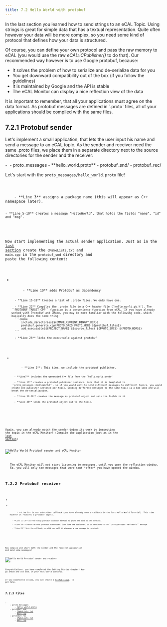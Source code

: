 ```yaml
---
title: 7.2 Hello World with protobuf
---
```


<script src="https://cdnjs.cloudflare.com/ajax/libs/prism/1.24.1/prism.min.js"></script>
<script src="https://cdnjs.cloudflare.com/ajax/libs/prism/1.24.1/plugins/line-numbers/prism-line-numbers.min.js"></script>






In the last section you learned how to send strings to an eCAL Topic.
Using strings is great for simple data that has a textual representation.
Quite often however your data will be more complex, so you need some kind of protocol that defines how your data is structured.

Of course, you can define your own protocol and pass the raw memory to eCAL (you would use the raw *eCAL::CPublisher()* to do that).
Our recommended way however is to use Google protobuf, because:

- It solves the problem of how to serialize and de-serialize data for you
- You get downward compatibility out of the box (if you follow the guidelines)
- It is maintained by Google and the API is stable
- The eCAL Monitor can display a nice reflection view of the data

<Aside type="danger" title="Important">
   It is important to remember, that all your applications must agree on the data format.
   As protobuf messages are defined in `.proto` files, all of your applications should be compiled with the same files.
</Aside>

## 7.2.1 Protobuf sender

Let's implement a small application, that lets the user input his name and send a message to an eCAL topic.
As the sender and receiver need the same .proto files, we place them in a separate directory next to the source directories for the sender and the receiver:

<FileTree>
- ‎
    - proto_messages
        - **hello_world.proto**
    - protobuf_snd/
    - protobuf_rec/
</FileTree>

Let's start with the `proto_messages/hello_world.proto` file!

<Code code={helloWorldPROTO} lang="proto" title="hello_world.proto"/>

<Aside title="What is happening here?">
    - **Line 3** assigns a package name (this will appear as C++ namespace later).

    - **Line 5-10** Creates a message "HelloWorld", that holds the fields "name", "id" and "msg".
</Aside>

Now start implementing the actual sender application. Just as in the [last section](/getting_started/7-development-c/7_1_hello_world/) create the `CMakeLists.txt` and `main.cpp` in the `protobuf_snd` directory and paste the following content:

- <Code code={sndCMakeListsTXT} lang="cmake" title="CMakeLists.txt"/>
    <Aside title="What is happening here?">
        - **Line 10** adds Protobuf as dependency
     
        - **Line 16-18** Creates a list of .proto files. We only have one.

        - **Line 22** Compiles the .proto file to a C++ header file (`hello_world.pb.h`). The ``PROTOBUF_TARGET_CPP`` function is a convenience function from eCAL. If you have already worked with Protobuf and CMake, you may be more familiar with the following code, which basically does the same thing:
        ```cmake
            include_directories(${CMAKE_CURRENT_BINARY_DIR})
            protobuf_generate_cpp(PROTO_SRCS PROTO_HDRS ${protobuf_files})
            add_executable(${PROJECT_NAME} ${source_files} ${PROTO_SRCS} ${PROTO_HDRS}) 
        ```

        - **Line 26** links the executable against protobuf
    </Aside>

- <Code code={sndMainCPP} lang="cpp" title="main.cpp" class="line-numbers"/>
    <Aside title="What is happening here?">
        - **Line 2**: This time, we include the protobuf publisher.

        - **Line7** includes the generated C++ file from the `hello_world.proto`

        - **Line 13** creates a protobuf publisher instance. Note that it is templated to ``proto_messages::HelloWorld``, so if you would want to send different messages to different topics, you would create one publisher instance per topic. Sending different messages to the same topic is a bad idea and will break the de-serialization.

        - **Line 32-36** creates the message as protobuf object and sets the fields in it.

        - **Line 38** sends the protobuf object out to the topic.
    </Aside>

Again, you can already watch the sender doing its work by inspecting the topic in the eCAL Monitor!
(Compile the application just as in the [last section](/getting_started/7-development-c/7_1_hello_world/#712-hello-world-publisher))

![Hello World Protobuf sender and eCAL Monitor](../../../../assets/hello_world_protobuf_snd_monitor.png)

<Aside type="caution" title="Important">
   The eCAL Monitor will not start listening to messages, until you open the reflection window.
   So, you will only see messages that were sent *after* you have opened the window.
</Aside>

## 7.2.2 Protobuf receiver

- <Code code={recCMakeListsTXT} lang="cmake" title="CMakeLists.txt"/>

- <Code code={recMainCPP} lang="cpp" title="main.cpp"/>
    <Aside title="What is happening here?">
        - **Line 9** is our subscriber callback (you have already seen a callback in the last Hello World Tutorial). This time however it receives a protobuf object.
     
        - **Line 11-13** use the handy protobuf accessor methods to print the data to the terminal.

        - **Line 20** Creates an eCAL protobuf subscriber. Just like the publisher, it is templated to the ``proto_messages::HelloWorld`` message.

        - **Line 23** Sets the callback, so eCAL can call it whenever a new message is received.
    </Aside>   

Now compile and start both the sender and the receiver application and send some messages!

![Hello World Protobuf sender and receiver](../../../../assets/hello_world_protobuf_snd_rec.png)

Congratulations, you have completed the Getting Started chapter!
Now go ahead and use eCAL in your real-world scenario.

If you experience issues, you can create a [GitHub issue](https://github.com/eclipse-ecal/ecal/issues_), to get help.

## 7.2.3 Files
<FileTree>
- ‎
    - proto_messages
        - <a href="/src/assets/files/hello_world_protobuf/proto_messages/hello_world.proto" download>hello_world.proto</a>
    - protobuf_snd
        - <a href="/src/assets/files/hello_world_protobuf/protobuf_snd/CMakeLists.txt" download>CMakeLists.txt</a>
        - <a href="/src/assets/files/hhello_world_protobuf/protobuf_snd/main.cpp" download>main.cpp</a>
    - protobuf_rec
        - <a href="/src/assets/files/hello_world_protobuf/protobuf_rec/CMakeLists.txt" download>CMakeLists.txt</a>
        - <a href="/src/assets/files/hhello_world_protobuf/protobuf_rec/main.cpp" download>main.cpp</a>
</FileTree>
